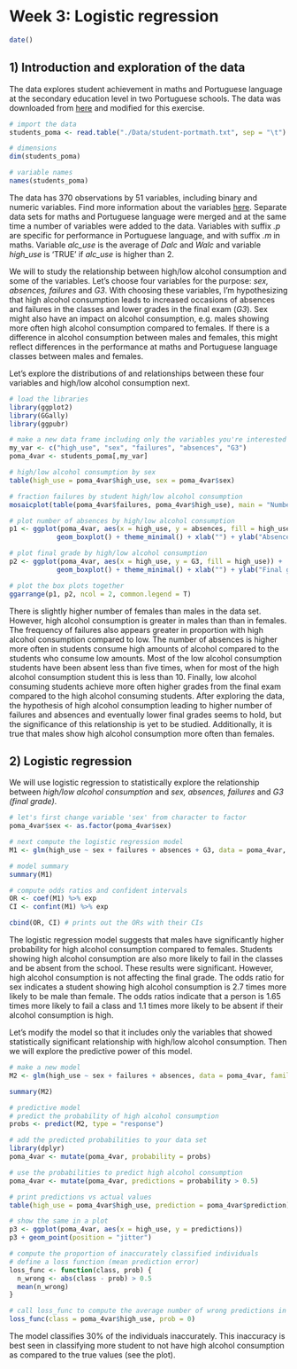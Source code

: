 # Week 3: Logistic regression

```r
date()
```

## 1) Introduction and exploration of the data

The data explores student achievement in maths and Portuguese language at the secondary education level in two Portuguese schools. The data was downloaded from [here](https://archive.ics.uci.edu/ml/datasets/Student+Performance) and modified for this exercise.

```r
# import the data 
students_poma <- read.table("./Data/student-portmath.txt", sep = "\t")

# dimensions 
dim(students_poma)

# variable names
names(students_poma) 
```
The data has 370 observations by 51 variables, including binary and numeric variables. Find more information about the variables [here](https://archive.ics.uci.edu/ml/datasets/Student+Performance). Separate data sets for maths and Portuguese language were merged and at the same time a number of variables were added to the data. Variables with suffix *.p* are specific for performance in Portuguese language, and with suffix *.m* in maths. Variable *alc_use* is the average of *Dalc* and *Walc* and variable *high_use* is 'TRUE' if *alc_use* is higher than 2.

We will to study the relationship between high/low alcohol consumption and some of the variables. Let's choose four variables for the purpose: *sex, absences, failures* and *G3*. With choosing these variables, I'm hypothesizing that high alcohol consumption leads to increased occasions of absences and failures in the classes and lower grades in the final exam (*G3*). Sex might also have an impact on alcohol consumption, e.g. males showing more often high alcohol consumption compared to females. If there is a difference in alcohol consumption between males and females, this might reflect differences in the performance at maths and Portuguese language classes between males and females.

Let's explore the distributions of and relationships between these four variables and high/low alcohol consumption next.

```r
# load the libraries
library(ggplot2)
library(GGally)
library(ggpubr)

# make a new data frame including only the variables you're interested in 
my_var <- c("high_use", "sex", "failures", "absences", "G3")
poma_4var <- students_poma[,my_var]

# high/low alcohol consumption by sex
table(high_use = poma_4var$high_use, sex = poma_4var$sex)

# fraction failures by student high/low alcohol consumption
mosaicplot(table(poma_4var$failures, poma_4var$high_use), main = "Number of failures by high/low alcohol consumption", xlab = "Number of failures", ylab = "High alcohol consumption", color = T)

# plot number of absences by high/low alcohol consumption
p1 <- ggplot(poma_4var, aes(x = high_use, y = absences, fill = high_use)) + 
            geom_boxplot() + theme_minimal() + xlab("") + ylab("Absences")

# plot final grade by high/low alcohol consumption
p2 <- ggplot(poma_4var, aes(x = high_use, y = G3, fill = high_use)) +
            geom_boxplot() + theme_minimal() + xlab("") + ylab("Final grade")

# plot the box plots together
ggarrange(p1, p2, ncol = 2, common.legend = T)
```

There is slightly higher number of females than males in the data set. However, high alcohol consumption is greater in males than than in females. The frequency of failures also appears greater in proportion with high alcohol consumption compared to low. The number of absences is higher more often in students consume high amounts of alcohol compared to the students who consume low amounts. Most of the low alcohol consumption students have been absent less than five times, when for most of the high alcohol consumption student this is less than 10. Finally, low alcohol consuming students achieve more often higher grades from the final exam compared to the high alcohol consuming students. After exploring the data, the hypothesis of high alcohol consumption leading to higher number of failures and absences and eventually lower final grades seems to hold, but the significance of this relationship is yet to be studied. Additionally, it is true that males show high alcohol consumption more often than females.


## 2) Logistic regression

We will use logistic regression to statistically explore the relationship between *high/low alcohol consumption* 
and *sex, absences, failures* and *G3 (final grade)*.

```r
# let's first change variable 'sex' from character to factor
poma_4var$sex <- as.factor(poma_4var$sex)

# next compute the logistic regression model
M1 <- glm(high_use ~ sex + failures + absences + G3, data = poma_4var, family = "binomial")

# model summary
summary(M1)

# compute odds ratios and confident intervals
OR <- coef(M1) %>% exp
CI <- confint(M1) %>% exp

cbind(OR, CI) # prints out the ORs with their CIs
```
The logistic regression model suggests that males have significantly higher probability for high alcohol consumption compared to females. Students showing high alcohol consumption are also more likely to fail in the classes and be absent from the school. These results were significant. However, high alcohol consumption is not affecting the final grade. The odds ratio for sex indicates a student showing high alcohol consumption is 2.7 times more likely to be male than female. The odds ratios indicate that a person is 1.65 times more likely to fail a class and 1.1 times more likely to be absent if their alcohol consumption is high.

Let's modify the model so that it includes only the variables that showed statistically significant relationship with high/low alcohol consumption. Then we will explore the predictive power of this model.
```r
# make a new model
M2 <- glm(high_use ~ sex + failures + absences, data = poma_4var, family = "binomial")

summary(M2)

# predictive model
# predict the probability of high alcohol consumption
probs <- predict(M2, type = "response")

# add the predicted probabilities to your data set
library(dplyr)
poma_4var <- mutate(poma_4var, probability = probs)

# use the probabilities to predict high alcohol consumption
poma_4var <- mutate(poma_4var, predictions = probability > 0.5)

# print predictions vs actual values
table(high_use = poma_4var$high_use, prediction = poma_4var$prediction)

# show the same in a plot
p3 <- ggplot(poma_4var, aes(x = high_use, y = predictions))
p3 + geom_point(position = "jitter")

# compute the proportion of inaccurately classified individuals
# define a loss function (mean prediction error)
loss_func <- function(class, prob) {
  n_wrong <- abs(class - prob) > 0.5
  mean(n_wrong)
}

# call loss_func to compute the average number of wrong predictions in the data
loss_func(class = poma_4var$high_use, prob = 0)
```
The model classifies 30% of the individuals inaccurately. This inaccuracy is best seen in classifying more student to not have high alcohol consumption as compared to the true values (see the plot). 